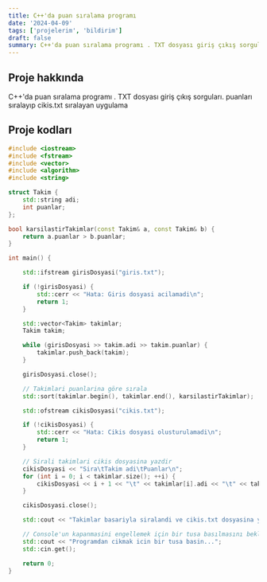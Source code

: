 ```yaml
---
title: C++'da puan sıralama programı
date: '2024-04-09'
tags: ['projelerim', 'bildirim']
draft: false
summary: C++'da puan sıralama programı . TXT dosyası giriş çıkış sorguları
---
```


## Proje hakkında

C++'da puan sıralama programı . TXT dosyası giriş çıkış sorguları. puanları sıralayıp cikis.txt sıralayan uygulama

## Proje kodları

```cpp
#include <iostream>
#include <fstream>
#include <vector>
#include <algorithm>
#include <string>

struct Takim {
    std::string adi;
    int puanlar;
};

bool karsilastirTakimlar(const Takim& a, const Takim& b) {
    return a.puanlar > b.puanlar;
}

int main() {

    std::ifstream girisDosyasi("giris.txt");

    if (!girisDosyasi) {
        std::cerr << "Hata: Giris dosyasi acilamadi\n";
        return 1;
    }

    std::vector<Takim> takimlar;
    Takim takim;

    while (girisDosyasi >> takim.adi >> takim.puanlar) {
        takimlar.push_back(takim);
    }

    girisDosyasi.close();

    // Takimlari puanlarina göre sırala
    std::sort(takimlar.begin(), takimlar.end(), karsilastirTakimlar);

    std::ofstream cikisDosyasi("cikis.txt");

    if (!cikisDosyasi) {
        std::cerr << "Hata: Cikis dosyasi olusturulamadi\n";
        return 1;
    }

    // Sirali takimlari cikis dosyasina yazdir
    cikisDosyasi << "Sira\tTakim adi\tPuanlar\n";
    for (int i = 0; i < takimlar.size(); ++i) {
        cikisDosyasi << i + 1 << "\t" << takimlar[i].adi << "\t" << takimlar[i].puanlar << "\n";
    }

    cikisDosyasi.close();

    std::cout << "Takimlar basariyla siralandi ve cikis.txt dosyasina yazildi.\n";

    // Console'un kapanmasini engellemek için bir tusa basılmasını bekleyin
    std::cout << "Programdan cikmak icin bir tusa basin...";
    std::cin.get();

    return 0;
}
```
